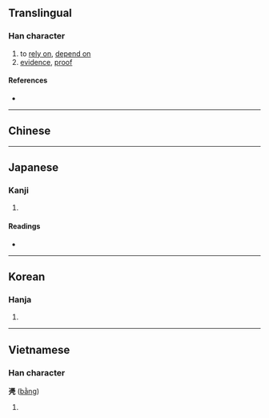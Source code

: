 {{also|憑}}
{{character info/new}}
==Translingual==

===Han character===
{{Han char|rn=16|rad=几|as=12|sn=14|four=|canj=IFHN|ids=⿱馮几}}

# to [[rely on]], [[depend on]]
# [[evidence]], [[proof]]

====References====
* {{Han ref|kx=0134.370|dkj=01798|dj=0300.220|hdz=10278.190|uh=51F4|ud=20980}}

----

==Chinese==
{{zh-see|憑|v}}

----

==Japanese==

===Kanji===
{{ja-kanji|grade=|rs=几12}}

# {{defn|lang=ja|sort=几12}}

====Readings====
* {{ja-readings|on=[[ひょう]] (hyō)|kun=}}

----

==Korean==

===Hanja===
{{ko-hanja|hangeul=빙|rv=bing|mr=ping|y=ping}}

# {{defn|lang=ko|sort=几12}}

----

==Vietnamese==

===Han character===
'''凴''' ([[bằng]])

# {{defn|lang=vi}}

{{cln|vi|Han tu}}